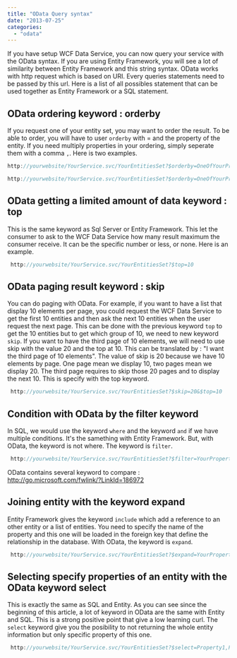 ```yaml
---
title: "OData Query syntax"
date: "2013-07-25"
categories: 
  - "odata"
---
```


If you have setup WCF Data Service, you can now query your service with the OData syntax. If you are using Entity Framework, you will see a lot of similarity between Entity Framework and this string syntax. OData works with http request which is based on URI. Every queries statements need to be passed by this url. Here is a list of all possibles statement that can be used together as Entity Framework or a SQL statement.

## OData ordering keyword : orderby

If you request one of your entity set, you may want to order the result. To be able to order, you will have to user `orderby` with = and the property of the entity. If you need multiply properties in your ordering, simply seperate them with a comma `,`. Here is two examples.


```csharp
http://yourwebsite/YourService.svc/YourEntitiesSet?$orderby=OneOfYourProperty

http://yourwebsite/YourService.svc/YourEntitiesSet?$orderby=OneOfYourProperty,ASecondProperty 
```

## OData getting a limited amount of data keyword : top

This is the same keyword as Sql Server or Entity Framework. This let the consumer to ask to the WCF Data Service how many result maximum the consumer receive. It can be the specific number or less, or none. Here is an example.


```csharp
 http://yourwebsite/YourService.svc/YourEntitiesSet?$top=10 
```

## OData paging result keyword : skip

You can do paging with OData. For example, if you want to have a list that display 10 elements per page, you could request the WCF Data Service to get the first 10 entities and then ask the next 10 entities when the user request the next page. This can be done with the previous keyword `top` to get the 10 entities but to get which group of 10, we need to new keyword `skip`. If you want to have the third page of 10 elements, we will need to use skip with the value 20 and the top at 10. This can be translated by : "I want the third page of 10 elements". The value of skip is 20 because we have 10 elements by page. One page mean we display 10, two pages mean we display 20. The third page requires to skip those 20 pages and to display the next 10. This is specify with the top keyword.


```csharp
 http://yourwebsite/YourService.svc/YourEntitiesSet?$skip=20&$top=10 
```

## Condition with OData by the filter keyword

In SQL, we would use the keyword `where` and the keyword `and` if we have multiple conditions. It's the samething with Entity Framework. But, with OData, the keyword is not where. The keyword is `filter`.


```csharp
 http://yourwebsite/YourService.svc/YourEntitiesSet?$filter=YourProperty equal('Test') 
```

OData contains several keyword to compare : http://go.microsoft.com/fwlink/?LinkId=186972

## Joining entity with the keyword expand

Entity Framework gives the keyword `include` which add a reference to an other entity or a list of entities. You need to specify the name of the property and this one will be loaded in the foreign key that define the relationship in the database. With OData, the keyword is `expand`.


```csharp
 http://yourwebsite/YourService.svc/YourEntitiesSet?$expand=YourPropertyThatLinkToAnOtherEntity 
```

## Selecting specify properties of an entity with the OData keyword select

This is exactly the same as SQL and Entity. As you can see since the beginning of this article, a lot of keyword in OData are the same with Entity and SQL. This is a strong positive point that give a low learning curl. The `select` keyword give you the posibility to not returning the whole entity information but only specific property of this one.


```csharp
 http://yourwebsite/YourService.svc/YourEntitiesSet?$select=Property1,Property2 
```

